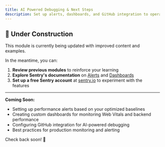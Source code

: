 ```yaml
---
title: AI Powered Debugging & Next Steps
description: Set up alerts, dashboards, and GitHub integration to operate your app in production with confidence
---
```


## 🚧 Under Construction

This module is currently being updated with improved content and examples.

In the meantime, you can:

1. **Review previous modules** to reinforce your learning
2. **Explore Sentry's documentation** on [Alerts](https://docs.sentry.io/product/alerts/) and [Dashboards](https://docs.sentry.io/product/dashboards/)
3. **Set up a free Sentry account** at [sentry.io](https://sentry.io) to experiment with the features

---

**Coming Soon:**

- Setting up performance alerts based on your optimized baselines
- Creating custom dashboards for monitoring Web Vitals and backend performance
- Configuring GitHub integration for AI-powered debugging
- Best practices for production monitoring and alerting

Check back soon! 🚀
